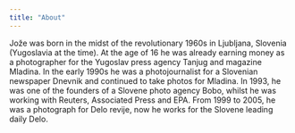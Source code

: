```yaml
---
title: "About"
---
```


Jože was born in the midst of the revolutionary 1960s in Ljubljana, Slovenia (Yugoslavia at the time). At the age of 16 he was already earning money as a photographer for the Yugoslav press agency Tanjug and magazine Mladina. In the early 1990s he was a photojournalist for a Slovenian newspaper Dnevnik and continued to take photos for Mladina. In 1993, he was one of the founders of a Slovene photo agency Bobo, whilst he was working with Reuters, Associated Press and EPA.
From 1999 to 2005, he was a photograph for Delo revije, now he works for the Slovene leading daily Delo.